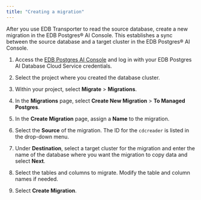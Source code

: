 ```yaml
---
title: "Creating a migration"
---
```


After you use EDB Transporter to read the source database, create a new migration in the EDB Postgres® AI Console. 
This establishes a sync between the source database and a target cluster in the EDB Postgres® AI Console. 

1.  Access the [EDB Postgres AI Console](https://portal.biganimal.com) and log in with your EDB Postgres AI Database Cloud Service credentials.

1.  Select the project where you created the database cluster. 

1.  Within your project, select **Migrate** > **Migrations**. 

1.  In the **Migrations** page, select **Create New Migration** > **To Managed Postgres**.

1.  In the **Create Migration** page, assign a **Name** to the migration. 

1.  Select the **Source** of the migration. The ID for the `cdcreader` is listed in the drop-down menu. 

1.  Under **Destination**, select a target cluster for the migration and enter the name of the database where you want the migration to copy data and select **Next**. 

1.  Select the tables and columns to migrate. Modify the table and column names if needed.

1.  Select **Create Migration**.